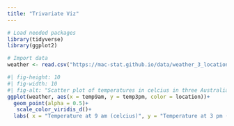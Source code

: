 ```yaml
---
title: "Trivariate Viz"
---
```




```r
# Load needed packages
library(tidyverse)
library(ggplot2)
```

```r
# Import data
weather <- read.csv("https://mac-stat.github.io/data/weather_3_locations.csv") 
```

```r
#| fig-height: 10
#| fig-width: 10
#| fig-alt: "Scatter plot of temperatures in celcius in three Australian cities. The cities Hobart, Uluru, and Wollongong are each a different colored point, the x axis is temperatures at 9 am and the y axis is temperatures at 3 pm. Uluru has the typically highest temperatures, followed by Wollongong then Hobart"
ggplot(weather, aes(x = temp9am, y = temp3pm, color = location))+
  geom_point(alpha = 0.5)+
   scale_color_viridis_d()+
  labs( x = "Temperature at 9 am (celcius)", y = "Temperature at 3 pm (celcius)", color = "City", title = "Temperatures in Australian Cities", caption = "Scatter plot of morning versus afternoon temperatures in three Australian cities. Created by Zach Marshak, Feb. 2025, data source Mac-Stat Git Hub(https://mac-stat.github.io/data/weather_3_locations.csv)")
```
